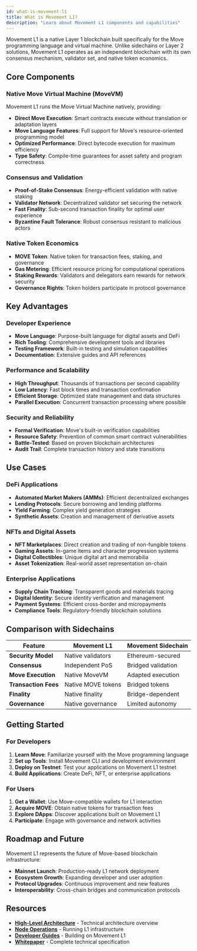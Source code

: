 ```yaml
---
id: what-is-movement-l1
title: What is Movement L1?
description: "Learn about Movement L1 components and capabilities"
---
```


Movement L1 is a native Layer 1 blockchain built specifically for the Move programming language and virtual machine. Unlike sidechains or Layer 2 solutions, Movement L1 operates as an independent blockchain with its own consensus mechanism, validator set, and native token economics.

## Core Components

### Native Move Virtual Machine (MoveVM)
Movement L1 runs the Move Virtual Machine natively, providing:
- **Direct Move Execution**: Smart contracts execute without translation or adaptation layers
- **Move Language Features**: Full support for Move's resource-oriented programming model
- **Optimized Performance**: Direct bytecode execution for maximum efficiency
- **Type Safety**: Compile-time guarantees for asset safety and program correctness

### Consensus and Validation
- **Proof-of-Stake Consensus**: Energy-efficient validation with native staking
- **Validator Network**: Decentralized validator set securing the network
- **Fast Finality**: Sub-second transaction finality for optimal user experience
- **Byzantine Fault Tolerance**: Robust consensus resistant to malicious actors

### Native Token Economics
- **MOVE Token**: Native token for transaction fees, staking, and governance
- **Gas Metering**: Efficient resource pricing for computational operations
- **Staking Rewards**: Validators and delegators earn rewards for network security
- **Governance Rights**: Token holders participate in protocol governance

## Key Advantages

### Developer Experience
- **Move Language**: Purpose-built language for digital assets and DeFi
- **Rich Tooling**: Comprehensive development tools and libraries
- **Testing Framework**: Built-in testing and simulation capabilities
- **Documentation**: Extensive guides and API references

### Performance and Scalability
- **High Throughput**: Thousands of transactions per second capability
- **Low Latency**: Fast block times and transaction confirmation
- **Efficient Storage**: Optimized state management and data structures
- **Parallel Execution**: Concurrent transaction processing where possible

### Security and Reliability
- **Formal Verification**: Move's built-in verification capabilities
- **Resource Safety**: Prevention of common smart contract vulnerabilities
- **Battle-Tested**: Based on proven blockchain architectures
- **Audit Trail**: Complete transaction history and state transitions

## Use Cases

### DeFi Applications
- **Automated Market Makers (AMMs)**: Efficient decentralized exchanges
- **Lending Protocols**: Secure borrowing and lending platforms
- **Yield Farming**: Complex yield generation strategies
- **Synthetic Assets**: Creation and management of derivative assets

### NFTs and Digital Assets
- **NFT Marketplaces**: Direct creation and trading of non-fungible tokens
- **Gaming Assets**: In-game items and character progression systems
- **Digital Collectibles**: Unique digital art and memorabilia
- **Asset Tokenization**: Real-world asset representation on-chain

### Enterprise Applications
- **Supply Chain Tracking**: Transparent goods and materials tracing
- **Digital Identity**: Secure identity verification and management
- **Payment Systems**: Efficient cross-border and micropayments
- **Compliance Tools**: Regulatory-friendly blockchain solutions

## Comparison with Sidechains

| Feature | Movement L1 | Movement Sidechain |
|---------|-------------|-------------------|
| **Security Model** | Native validators | Ethereum-secured |
| **Consensus** | Independent PoS | Bridged validation |
| **Move Execution** | Native MoveVM | Adapted execution |
| **Transaction Fees** | Native MOVE tokens | Bridged tokens |
| **Finality** | Native finality | Bridge-dependent |
| **Governance** | Native governance | Limited autonomy |

## Getting Started

### For Developers
1. **Learn Move**: Familiarize yourself with the Move programming language
2. **Set up Tools**: Install Movement CLI and development environment
3. **Deploy on Testnet**: Test your applications on Movement L1 testnet
4. **Build Applications**: Create DeFi, NFT, or enterprise applications

### For Users
1. **Get a Wallet**: Use Move-compatible wallets for L1 interaction
2. **Acquire MOVE**: Obtain native tokens for transaction fees
3. **Explore DApps**: Discover applications built on Movement L1
4. **Participate**: Engage with governance and network activities

## Roadmap and Future

Movement L1 represents the future of Move-based blockchain infrastructure:
- **Mainnet Launch**: Production-ready L1 network deployment
- **Ecosystem Growth**: Expanding developer and user adoption
- **Protocol Upgrades**: Continuous improvement and new features
- **Interoperability**: Cross-chain bridges and communication protocols

## Resources

- **[High-Level Architecture](/general/movement-l1/architecture)** - Technical architecture overview
- **[Node Operations](/general/networks)** - Running L1 infrastructure
- **[Developer Guides](/devs)** - Building on Movement L1
- **[Whitepaper](/general/movement-l1/whitepaper)** - Complete technical specification

